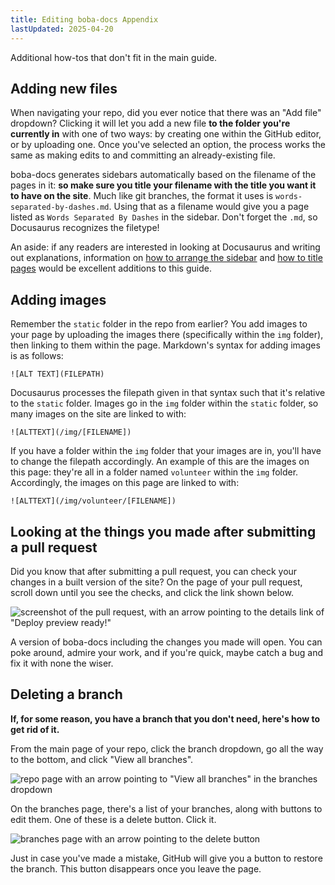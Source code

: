 ```yaml
---
title: Editing boba-docs Appendix
lastUpdated: 2025-04-20
---
```


Additional how-tos that don't fit in the main guide.

## Adding new files

When navigating your repo, did you ever notice that there was an "Add file"
dropdown? Clicking it will let you add a new file **to the folder you're
currently in** with one of two ways: by creating one within the GitHub editor,
or by uploading one. Once you've selected an option, the process works the same
as making edits to and committing an already-existing file.

boba-docs generates sidebars automatically based on the filename of the pages in
it: **so make sure you title your filename with the title you want it to have on
the site**. Much like git branches, the format it uses is
`words-separated-by-dashes.md`. Using that as a filename would give you a page
listed as `Words Separated By Dashes` in the sidebar. Don't forget the `.md`, so
Docusaurus recognizes the filetype!

An aside: if any readers are interested in looking at Docusaurus and writing out
explanations, information on
[how to arrange the sidebar](https://docusaurus.io/docs/sidebar) and
[how to title pages](https://docusaurus.io/docs/docs-introduction/) would be
excellent additions to this guide.

## Adding images

Remember the `static` folder in the repo from earlier? You add images to your
page by uploading the images there (specifically within the `img` folder), then
linking to them within the page. Markdown's syntax for adding images is as
follows:

```
![ALT TEXT](FILEPATH)
```

Docusaurus processes the filepath given in that syntax such that it's relative
to the `static` folder. Images go in the `img` folder within the `static`
folder, so many images on the site are linked to with:

```
![ALTTEXT](/img/[FILENAME])
```

If you have a folder within the `img` folder that your images are in, you'll
have to change the filepath accordingly. An example of this are the images on
this page: they're all in a folder named `volunteer` within the `img` folder.
Accordingly, the images on this page are linked to with:

```
![ALTTEXT](/img/volunteer/[FILENAME])
```

## Looking at the things you made after submitting a pull request

Did you know that after submitting a pull request, you can check your changes in
a built version of the site? On the page of your pull request, scroll down until
you see the checks, and click the link shown below.

![screenshot of the pull request, with an arrow pointing to the details link of "Deploy preview ready!"](/img/volunteer/bobadocsdeploypreview.jpg)

A version of boba-docs including the changes you made will open. You can poke
around, admire your work, and if you're quick, maybe catch a bug and fix it with
none the wiser.

## Deleting a branch

**If, for some reason, you have a branch that you don't need, here's how to get
rid of it.**

From the main page of your repo, click the branch dropdown, go all the way to
the bottom, and click "View all branches".

![repo page with an arrow pointing to "View all branches" in the branches dropdown](/img/volunteer/bobadocsdelete1.jpg)

On the branches page, there's a list of your branches, along with buttons to
edit them. One of these is a delete button. Click it.

![branches page with an arrow pointing to the delete button](/img/volunteer/bobadocsdelete2.jpg)

Just in case you've made a mistake, GitHub will give you a button to restore the
branch. This button disappears once you leave the page.
